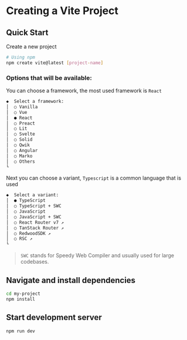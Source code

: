 # Creating a Vite Project

## Quick Start
Create a new project

```sh
# Using npm
npm create vite@latest [project-name]
```

### Options that will be available:
You can choose a framework, the most used framework is `React`
```sh
◆  Select a framework:
│  ○ Vanilla
│  ○ Vue
│  ● React
│  ○ Preact
│  ○ Lit
│  ○ Svelte
│  ○ Solid
│  ○ Qwik
│  ○ Angular
│  ○ Marko
│  ○ Others
└
```

Next you can choose a variant, `Typescript` is a common language that is used
```sh
◆  Select a variant:
│  ● TypeScript
│  ○ TypeScript + SWC
│  ○ JavaScript
│  ○ JavaScript + SWC
│  ○ React Router v7 ↗
│  ○ TanStack Router ↗
│  ○ RedwoodSDK ↗
│  ○ RSC ↗
└
```
> `SWC` stands for Speedy Web Compiler and usually used for large codebases.

## Navigate and install dependencies
```sh
cd my-project
npm install
```

## Start development server
```sh
npm run dev
```